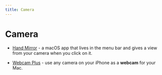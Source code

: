 ```yaml
---
title: Camera
---
```


# Camera

- [Hand Mirror](https://handmirror.app/) - a macOS app that lives in the menu bar and gives a view from your camera when you click on it. <nobr><i className="ri-apple-line"></i></nobr>

- [Webcam Plus](https://webcamplus.app/) - use any camera on your iPhone as a **webcam** for your Mac. <nobr><i className="ri-apple-line"></i></nobr>
